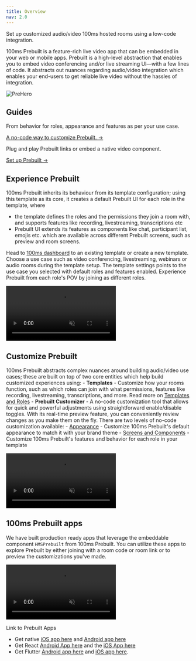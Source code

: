 ```yaml
---
title: Overview
nav: 2.0
---
```

Set up customized audio/video 100ms hosted rooms using a low-code integration.


100ms Prebuilt is a feature-rich live video app that can be embedded in your web or mobile apps. Prebuilt is a high-level abstraction that enables you to embed video conferencing and/or live streaming UI—with a few lines of code. It abstracts out nuances regarding audio/video integration which enables your end-users to get reliable live video without the hassles of integration.


![PreHero](/docs/v2/PreHero.png)


## Guides

<FlexContainer>

<Callout title="Customize Prebuilt">
From behavior for roles, appearance and features as per your use case.

[A no-code way to customize Prebuilt. →](/get-started/v2/get-started/prebuilt/overview#customize-prebuilt)
</Callout>

<Callout title="Quickstart">
Plug and play Prebuilt links or embed a native video component.


[Set up Prebuilt →](/get-started/v2/get-started/prebuilt/quickstart)
</Callout>


</FlexContainer>


## Experience Prebuilt

100ms Prebuilt inherits its behaviour from its template configuration; using this template as its core, it creates a default Prebuilt UI for each role in the template, where
- the template defines the roles and the permissions they join a room with, and supports features like recording, livestreaming, transcriptions etc
- Prebuilt UI extends its features as components like chat, participant list, emojis etc. which are available across different Prebuilt screens, such as preview and room screens.

Head to [100ms dashboard](https://dashboard.100ms.live/dashboard) to an existing template or create a new template. Choose a use case such as video conferencing, livestreaming, webinars or audio rooms during the template setup. The template settings points to the use case you selected with default roles and features enabled. Experience Prebuilt from each role's POV by joining as different roles. 

<video loop="true" autoplay="autoplay" controls="controls" id="vid" muted>
<source src="/docs/docs/v2/prebuiltwebinar.mp4" type="video/mp4" />
</video>


## Customize Prebuilt 
100ms Prebuilt abstracts complex nuances around building audio/video use cases; these are built on top of two core entities which help build customized experiences using:
    - **Templates** - Customize how your rooms function, such as which roles can join with what permissions, features like recording, livestreaming, transcriptions, and more. Read more on [Templates and Roles](/get-started/v2/get-started/concepts/templates-and-roles)
    - **Prebuilt Customizer** - A no-code customization tool that allows for quick and powerful adjustments using straightforward enable/disable toggles. With its real-time preview feature, you can conveniently review changes as you make them on the fly. There are two levels of no-code customization available:
        - [Appearance](/get-started/v2/get-started/prebuilt/Appearance) - Customize 100ms Prebuilt's default appearance to match it with your brand theme
        - [Screens and Components](/get-started/v2/get-started/prebuilt/Screens-and-components)  - Customize 100ms Prebuilt's features and behavior for each role in your template


<video loop="true" autoplay="autoplay" controls="controls" id="vid" muted>
<source src="/docs/docs/v2/customiser.mp4" type="video/mp4" />
</video>


## 100ms Prebuilt apps
We have built production ready apps that leverage the embeddable component `HMSPrebuilt` from 100ms Prebuilt. You can utilize these apps to explore Prebuilt by either joining with a room code or room link or to preview the customizations you've made.

<video loop="true" autoplay="autoplay" controls="controls" id="vid" muted>
<source src="/docs/docs/v2/prebuiltApps.mp4" type="video/mp4" />
</video>

Link to Prebuilt Apps

- Get native [iOS app here](https://testflight.apple.com/join/Pb4aTS0t) and [Android app here](https://github.com/100mslive/AndroidPrebuiltDemo/commit/7e4150df9b708d63b2e678ce8fc6aa81f64bdd6c/checks)
- Get React [Android App here](https://appdistribution.firebase.dev/i/7b7ab3b30e627c35) and the [iOS App here](https://testflight.apple.com/join/v4bSIPad)
- Get Flutter [Android app here](https://play.google.com/store/apps/details?id=live.hms.flutter) and [iOS app here](https://apps.apple.com/app/100ms-live/id1576541989).  
